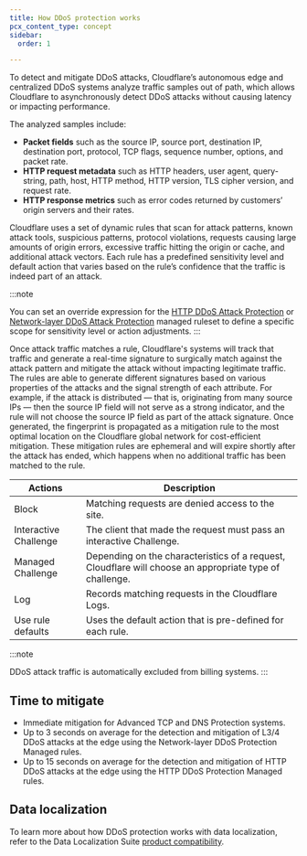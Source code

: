 ```yaml
---
title: How DDoS protection works
pcx_content_type: concept
sidebar:
  order: 1

---
```



To detect and mitigate <GlossaryTooltip term="distributed denial-of-service (DDoS) attack">DDoS attacks</GlossaryTooltip>, Cloudflare’s autonomous edge and centralized DDoS systems analyze traffic samples out of path, which allows Cloudflare to asynchronously detect DDoS attacks without causing latency or impacting performance.

The analyzed samples include:

- **Packet fields** such as the source IP, source port, destination IP, destination port, protocol, TCP flags, sequence number, options, and packet rate.
- **HTTP request metadata** such as HTTP headers, user agent, query-string, path, host, HTTP method, HTTP version, TLS cipher version, and request rate.
- **HTTP response metrics** such as error codes returned by customers’ origin servers and their rates.

Cloudflare uses a set of dynamic rules that scan for attack patterns, known attack tools, suspicious patterns, protocol violations, requests causing large amounts of origin errors, excessive traffic hitting the origin or cache, and additional attack vectors. Each rule has a predefined sensitivity level and default action that varies based on the rule’s confidence that the traffic is indeed part of an attack.

:::note

You can set an override expression for the [HTTP DDoS Attack Protection](/ddos-protection/managed-rulesets/http/override-expressions/) or [Network-layer DDoS Attack Protection](/ddos-protection/managed-rulesets/network/override-expressions/) managed ruleset to define a specific scope for sensitivity level or action adjustments.
:::

Once attack traffic matches a rule, Cloudflare's systems will track that traffic and generate a real-time signature to surgically match against the attack pattern and mitigate the attack without impacting legitimate traffic. The rules are able to generate different signatures based on various properties of the attacks and the signal strength of each attribute. For example, if the attack is distributed — that is, originating from many source IPs — then the source IP field will not serve as a strong indicator, and the rule will not choose the source IP field as part of the attack signature. Once generated, the fingerprint is propagated as a mitigation rule to the most optimal location on the Cloudflare global network for cost-efficient mitigation. These mitigation rules are ephemeral and will expire shortly after the attack has ended, which happens when no additional traffic has been matched to the rule.

| Actions | Description |
| --- | --- |
| Block | Matching requests are denied access to the site. |
| Interactive Challenge | The client that made the request must pass an interactive Challenge. |
| Managed Challenge | Depending on the characteristics of a request, Cloudflare will choose an appropriate type of challenge. |
| Log | Records matching requests in the Cloudflare Logs. |
| Use rule defaults | Uses the default action that is pre-defined for each rule. | 

:::note

DDoS attack traffic is automatically excluded from billing systems.
:::

## Time to mitigate

- Immediate mitigation for Advanced TCP and DNS Protection systems.
- Up to 3 seconds on average for the detection and mitigation of L3/4 DDoS attacks at the edge using the Network-layer DDoS Protection Managed rules.
- Up to 15 seconds on average for the detection and mitigation of HTTP DDoS attacks at the edge using the HTTP DDoS Protection Managed rules.

## Data localization

To learn more about how DDoS protection works with data localization, refer to the Data Localization Suite [product compatibility](/data-localization/compatibility/).
